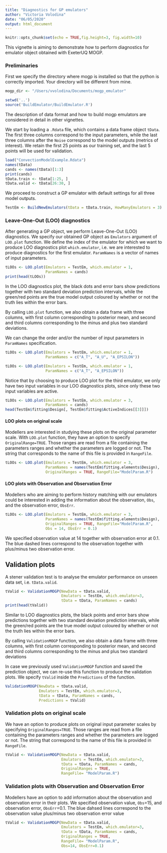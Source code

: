 ```yaml
---
title: "Diagnostics for GP emulators"
author: "Victoria Volodina"
date: "06/05/2020"
output: html_document
---
```


```r
knitr::opts_chunk$set(echo = TRUE,fig.height=3, fig.width=10)
```

This vignette is aiming to demonstrate how to perform diagnostics for emulator object obtained with ExeterUQ MOGP. 

### Preliminaries

First we specify the directory where mogp is installed so that the python is correctly imported. Your directory will be different from mine.

```r
mogp_dir <- "/Users/vvolodina/Documents/mogp_emulator"
```

```r
setwd('..')
source('BuildEmulator/BuildEmulator.R')
```

The description of data format and how to build mogp emulators are considered in detail in other vignettes.

We start by loading a `.Rdata` file, which contains a data frame object `tData`. The first three columns correspond to the input parameters, while the last three columns after the `Noise` correspond to the model outputs (metrics of interest).
We retain the first 25 points as our training set, and the last 5 points will be used for validation.

```r
load("ConvectionModelExample.Rdata")
names(tData)
cands <- names(tData)[1:3]
print(cands)
tData.train <- tData[1:25, ]
tData.valid <- tData[26:30, ]
```

We proceed to construct a GP emulator with default settings for all three model outputs.

```r
TestEm <- BuildNewEmulators(tData = tData.train, HowManyEmulators = 3)
```

### Leave-One-Out (LOO) diagnostics

After generating a GP object, we perform Leave-One-Out (LOO) diagnostics. We specify our obtained GP object as `Emulators` argument of `LOO.plot` function. We define the index of the emulator for which we want to produce LOO diagnostics plot `which.emulator`, i.e. we are interested to produce diagnostics for the first emulator. `ParamNames` is a vector of names of input parameters.

```r
tLOOs <- LOO.plot(Emulators = TestEm, which.emulator = 1,
                  ParamNames = cands)
print(head(tLOOs))
```


In the LOO diagnostics plot, the black dots and error bars show predictions together with two standard deviation prediction intervals, while the green/red points are the true model output coloured by whether or not the truth lies within the error bars.

By calling `LOO.plot` function, we also obtain a data frame with three columns, with first column corresponding to posterior mean, and second and third columns corresponding to the minus and plus two standard deviations.

We can change the order and/or the number of input parameters in `ParamNames` specification.

```r
tLOOs <- LOO.plot(Emulators = TestEm, which.emulator = 1,
                  ParamNames = c("A_T", "A_U", "A_EPSILON"))
```

```r
tLOOs <- LOO.plot(Emulators = TestEm, which.emulator = 1,
                  ParamNames = c("A_T", "A_EPSILON"))
```

Notice that by choosing to produce LOO plot for the third emulator, we only have two input variables in our LOO diagnostics plots, since only these two input variables are active.
```r
tLOOs <- LOO.plot(Emulators = TestEm, which.emulator = 3,
                  ParamNames = cands)
head(TestEm$fitting$Design[, TestEm$fitting$ActiveIndices[[3]]])
```

#### LOO plots on original scale
Modellers are interested in studying these plots on the original parameter scale. With `LOO.plot` function, they have an option to specify `OriginalRange=TRUE`. Those ranges are read from a file containing the parameters ranges and whether the parameters are logged or not. The string that corresponds to the name of this file is provided in `RangeFile`.


```r
tLOOs <- LOO.plot(Emulators = TestEm, which.emulator = 3,
                  ParamNames = names(TestEm$fitting.elements$Design), 
                  OriginalRanges = TRUE, RangeFile="ModelParam.R")
```

#### LOO plots with Observation and Observation Error

Modellers who are aiming to perform history matching with our emulators could be interested in adding the information about the observation, `Obs`, and the observation error, `ObsErr`. 

```r
tLOOs <- LOO.plot(Emulators = TestEm, which.emulator = 3,
                  ParamNames = names(TestEm$fitting.elements$Design), 
                  OriginalRanges = TRUE, RangeFile="ModelParam.R", 
                  Obs = 14, ObsErr = 0.1)
```
We specified observation value at 14 together with observation error at 0.1. The blue dashed lines correspond to the observation together with plus/minus two observation error.


## Validation plots

A stener validation test is to analyse the emulator performance on unseen data set, i.e. `tData.valid`.

```r
tValid <- ValidationMOGP(NewData = tData.valid, 
                         Emulators = TestEm, which.emulator=3,
                         tData = tData, ParamNames = cands)
print(head(tValid))
```

Similar to LOO diagnostics plots, the black points and error bars show predictions together with two standard deviation prediction intervals, while the green/red points are the true model output coloured by whether or not the truth lies within the error bars.

By calling `ValidationMOGP` function, we also obtain a data frame with three columns, with first column corresponding to posterior mean, and second and third columns corresponding to the minus and plus two standard deviations

In case we previously used `ValidationMOGP` function and saved the prediction object, we can re-use this function to produce the validation plots. We specify `tValid` inside the `Predictions` of the function.

```r
ValidationMOGP(NewData = tData.valid, 
               Emulators = TestEm, which.emulator=3,
               tData = tData, ParamNames = cands, 
               Predictions = tValid)

```

### Validation plots on original scale

We have an option to produce plots on original input parameter scales by specifying `OriginalRanges=TRUE`. Those ranges are read from a file containing the parameters ranges and whether the parameters are logged or not. The string that correspond to the name of this file is provided in `RangeFile`.

```r
tValid <- ValidationMOGP(NewData = tData.valid, 
                         Emulators = TestEm, which.emulator=3,
                         tData = tData, ParamNames = cands, 
                         OriginalRanges = TRUE, 
                         RangeFile= "ModelParam.R")
```

### Validation plots with Observation and Observation Error

Modellers have an option to add information about the observation and observation error in their plots. We specified observation value, `Obs`=15, and observation error, `ObsErr`=0.1. The blue dahsed lines correspond to the observation value plus/minus two observation error value

```r
tValid <- ValidationMOGP(NewData = tData.valid, 
                         Emulators = TestEm, which.emulator=3,
                         tData = tData, ParamNames = cands, 
                         OriginalRanges = TRUE, 
                         RangeFile= "ModelParam.R", 
                         Obs=14, ObsErr=0.1)
```
